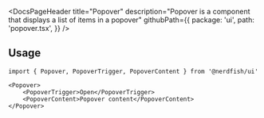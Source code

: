 <DocsPageHeader
	title="Popover"
	description="Popover is a component that displays a list of items in a popover"
	githubPath={{
		package: 'ui',
		path: 'popover.tsx',
	}}
/>

<ComponentExample src="/src/app/docs/components/popover/example.tsx">
	<PopoverExample />
</ComponentExample>

## Usage

```tsx
import { Popover, PopoverTrigger, PopoverContent } from '@nerdfish/ui'
```

```tsx
<Popover>
	<PopoverTrigger>Open</PopoverTrigger>
	<PopoverContent>Popover content</PopoverContent>
</Popover>
```
